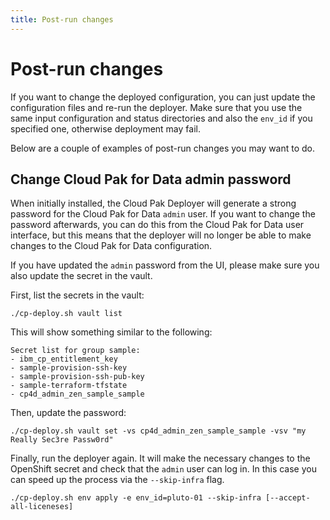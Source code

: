 ```yaml
---
title: Post-run changes
---
```


# Post-run changes
If you want to change the deployed configuration, you can just update the configuration files and re-run the deployer. Make sure that you use the same input configuration and status directories and also the `env_id` if you specified one, otherwise deployment may fail.

Below are a couple of examples of post-run changes you may want to do.

## Change Cloud Pak for Data admin password
When initially installed, the Cloud Pak Deployer will generate a strong password for the Cloud Pak for Data `admin` user. If you want to change the password afterwards, you can do this from the Cloud Pak for Data user interface, but this means that the deployer will no longer be able to make changes to the Cloud Pak for Data configuration.

If you have updated the `admin` password from the UI, please make sure you also update the secret in the vault.

First, list the secrets in the vault:
```
./cp-deploy.sh vault list
```

This will show something similar to the following:
```output
Secret list for group sample:
- ibm_cp_entitlement_key
- sample-provision-ssh-key
- sample-provision-ssh-pub-key
- sample-terraform-tfstate
- cp4d_admin_zen_sample_sample
```

Then, update the password:
```
./cp-deploy.sh vault set -vs cp4d_admin_zen_sample_sample -vsv "my Really Sec3re Passw0rd"
```

Finally, run the deployer again. It will make the necessary changes to the OpenShift secret and check that the `admin` user can log in. In this case you can speed up the process via the `--skip-infra` flag.
```
./cp-deploy.sh env apply -e env_id=pluto-01 --skip-infra [--accept-all-liceneses]
```